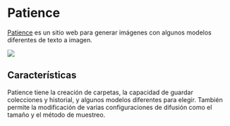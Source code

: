 
# Patience

[Patience](https://www.patience.ai) es un sitio web para generar imágenes con algunos modelos diferentes de texto a imagen.

<div style={{ textAlign: "center" }}>
  <Image
    src="/docs/assets/tooling/patience.webp"
    width={1433}
    height={767}
    style={{ width: "750px", margin: "auto" }}
  />
</div>

## Características

Patience tiene la creación de carpetas, la capacidad de guardar colecciones y historial, y algunos modelos diferentes para elegir. También permite la modificación de varias configuraciones de difusión como el tamaño y el método de muestreo.
